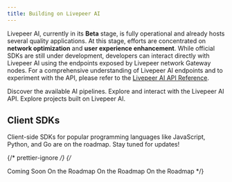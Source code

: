 ```yaml
---
title: Building on Livepeer AI
---
```


Livepeer AI, currently in its **Beta** stage, is fully operational and already hosts several quality applications. At this stage, efforts are concentrated on **network optimization** and **user experience enhancement**. While official SDKs are still under development, developers can interact directly with Livepeer AI using the endpoints exposed by Livepeer network Gateway nodes. For a comprehensive understanding of Livepeer AI endpoints and to experiment with the API, please refer to the [Livepeer AI API Reference](/ai/api-reference/overview).

<CardGroup cols={3}>
  <Card
    href="/ai/pipelines"
    title="AI Pipelines"
    icon="wand-magic-sparkles"
    iconType="duotone"
  >
    Discover the available AI pipelines.
  </Card>
  <Card
    href="/ai/api-reference"
    title="AI API Reference"
    icon="rectangle-terminal"
    iconType="duotone"
  >
    Explore and interact with the Livepeer AI API.
  </Card>
  <Card title="Showcase" href="/ai/builders/showcase" icon="star">
    Explore projects built on Livepeer AI.
  </Card>
</CardGroup>

## Client SDKs

<Note>
  Client-side SDKs for popular programming languages like JavaScript, Python, and Go are on the roadmap. Stay tuned for updates!
</Note>

{/* prettier-ignore */}
{/*

<CardGroup cols={2}>
  <Card title="Go" icon="golang" color="#D3D3D3">
    Coming Soon
  </Card>
  <Card title="Typescript" icon="js" color="#D3D3D3">
    On the Roadmap
  </Card>
  <Card title="Ruby" icon="gem" color="#D3D3D3">
    On the Roadmap
  </Card>
  <Card title="Python" icon="python" color="#D3D3D3">
    On the Roadmap
  </Card>
</CardGroup> */}
